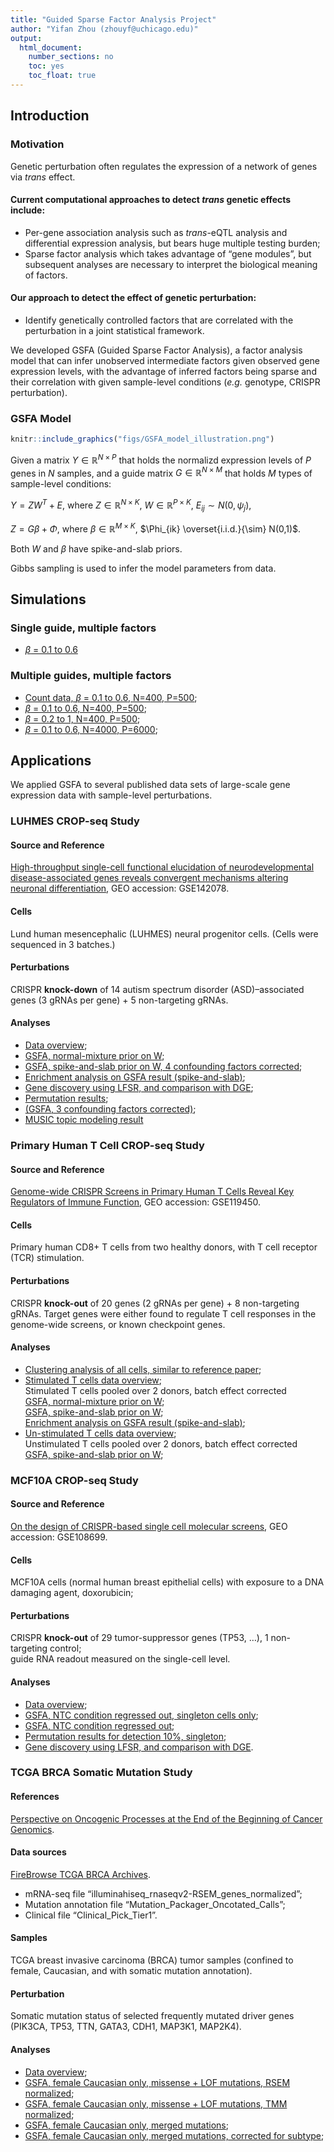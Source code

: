```yaml
---
title: "Guided Sparse Factor Analysis Project"
author: "Yifan Zhou (zhouyf@uchicago.edu)"
output:
  html_document:
    number_sections: no
    toc: yes
    toc_float: true
---
```


## Introduction

### Motivation

Genetic perturbation often regulates the expression of a network of genes via _trans_ effect.

#### Current computational approaches to detect _trans_ genetic effects include:
* Per-gene association analysis such as _trans_-eQTL analysis and differential expression analysis, but bears huge multiple testing burden;   
* Sparse factor analysis which takes advantage of "gene modules", but subsequent analyses are necessary to interpret the biological meaning of factors.

#### Our approach to detect the effect of genetic perturbation:   
* Identify genetically controlled factors that are correlated with the perturbation in a joint statistical framework.

We developed GSFA (Guided Sparse Factor Analysis), a factor analysis model that can infer unobserved intermediate factors given observed gene expression levels, with the advantage of inferred factors being sparse and their correlation with given sample-level conditions (_e.g._ genotype, CRISPR perturbation).

### GSFA Model

```r
knitr::include_graphics("figs/GSFA_model_illustration.png")
```

Given a matrix $Y \in \mathbb{R}^{N \times P}$ that holds the normalizd expression levels of $P$ genes in $N$ samples, and a guide matrix $G \in \mathbb{R}^{N \times M}$ that holds $M$ types of sample-level conditions:

$Y = ZW^T+E$, where $Z \in \mathbb{R}^{N \times K}$, $W \in \mathbb{R}^{P \times K}$, $E_{ij} \sim N(0,\psi_j)$,

$Z = G \beta + \Phi$, where $\beta \in \mathbb{R}^{M \times K}$, $\Phi_{ik} \overset{i.i.d.}{\sim} N(0,1)$.

Both $W$ and $\beta$ have spike-and-slab priors.

Gibbs sampling is used to infer the model parameters from data.

## Simulations

### Single guide, multiple factors

* [$\beta$ = 0.1 to 0.6](Simulation_single_marker.beta_0.1_0.6.html)

### Multiple guides, multiple factors

* [Count data, $\beta$ = 0.1 to 0.6, N=400, P=500](Simulation_count_data.beta_0.1_0.6.html);
* [$\beta$ = 0.1 to 0.6, N=400, P=500](Simulation_multi_markers_n_factors.beta_0.1_0.6.html);
* [$\beta$ = 0.2 to 1, N=400, P=500](Simulation_multi_markers_n_factors.beta_0.2_1.html);
* [$\beta$ = 0.1 to 0.6, N=4000, P=6000](Simulation_realistic_settings.html);

## Applications

We applied GSFA to several published data sets of large-scale gene expression data with sample-level perturbations.

### LUHMES CROP-seq Study

#### Source and Reference
[High-throughput single-cell functional elucidation of neurodevelopmental disease-associated genes reveals convergent mechanisms altering neuronal differentiation](https://genome.cshlp.org/content/30/9/1317.full), GEO accession: GSE142078.

#### Cells
Lund human mesencephalic (LUHMES) neural progenitor cells. (Cells were sequenced in 3 batches.)

#### Perturbations
CRISPR **knock-down** of 14 autism spectrum disorder (ASD)–associated genes (3 gRNAs per gene) + 5 non-targeting gRNAs.

#### Analyses
* [Data overview](LUHMES_overview.html);
* [GSFA, normal-mixture prior on W](LUHMES_merged_new.gsfa_dev_res_normal_mixture.html);
* [GSFA, spike-and-slab prior on W, 4 confounding factors corrected](LUHMES_merged_new.gsfa_all_markers_detect_01.html);
* [Enrichment analysis on GSFA result (spike-and-slab)](LUHMES_merged_new.gsfa_all_markers_detect_01_enrichment.html);
* [Gene discovery using LFSR, and comparison with DGE](LUHMES_lfsr.html);
* [Permutation results](LUHMES_merged_new.permutation_detect_01.html);
* [(GSFA, 3 confounding factors corrected)](LUHMES_merged.gsfa_all_markers_detect_01.html);
* [MUSIC topic modeling result](LUHMES_merged_new.music.html)

### Primary Human T Cell CROP-seq Study

#### Source and Reference

[Genome-wide CRISPR Screens in Primary Human T Cells Reveal Key Regulators of Immune Function](https://www.ncbi.nlm.nih.gov/pmc/articles/PMC6689405/), GEO accession: GSE119450.

#### Cells

Primary human CD8+ T cells from two healthy donors, with T cell receptor (TCR) stimulation.

#### Perturbations

CRISPR **knock-out** of 20 genes (2 gRNAs per gene) + 8 non-targeting gRNAs. Target genes were either found to regulate T cell responses in the genome-wide screens, or known checkpoint genes.

#### Analyses

* [Clustering analysis of all cells, similar to reference paper](All_TCells_clustering.html);  
* [Stimulated T cells data overview](Stimulated_TCells_overview.html);  
Stimulated T cells pooled over 2 donors, batch effect corrected  
[GSFA, normal-mixture prior on W](Stimulated_TCells_merged.gsfa_dev_res_normal_mixture.html);  
[GSFA, spike-and-slab prior on W](Stimulated_TCells_merged.gsfa_all_genes_detect_01.html);  
[Enrichment analysis on GSFA result (spike-and-slab)](Stimulated_TCells_merged.enrichment_gsfa_detect_01.html);  
* [Un-stimulated T cells data overview](Unstimulated_TCells_overview.html);  
Unstimulated T cells pooled over 2 donors, batch effect corrected  
[GSFA, spike-and-slab prior on W](Unstimulated_TCells_merged.gsfa_all_genes_detect_01.html);

### MCF10A CROP-seq Study

#### Source and Reference
[On the design of CRISPR-based single cell molecular screens](https://www.ncbi.nlm.nih.gov/pmc/articles/PMC5882576/), GEO accession: GSE108699.

#### Cells
MCF10A cells (normal human breast epithelial cells) with exposure to a DNA damaging agent, doxorubicin;

#### Perturbations
CRISPR **knock-out** of 29 tumor-suppressor genes (TP53, ...), 1 non-targeting control;    
guide RNA readout measured on the single-cell level.

#### Analyses
* [Data overview](MCF10A_overview.html);
* [GSFA, NTC condition regressed out, singleton cells only](MCF10A_gsfa_all_markers_detect_01_singleton.html);
* [GSFA, NTC condition regressed out](MCF10A_gsfa_all_markers_detect_01_noNTC.html);
* [Permutation results for detection 10%, singleton](MCF10A_permutation_detect_01_singleton.html);
* [Gene discovery using LFSR, and comparison with DGE](MCF10A_lfsr.html).

### TCGA BRCA Somatic Mutation Study

#### References
[Perspective on Oncogenic Processes at the End of the Beginning of Cancer Genomics](https://www.ncbi.nlm.nih.gov/pmc/articles/PMC5916814/).

#### Data sources
[FireBrowse TCGA BRCA Archives](http://firebrowse.org/?cohort=BRCA&download_dialog=true).

* mRNA-seq file "illuminahiseq_rnaseqv2-RSEM_genes_normalized";    
* Mutation annotation file "Mutation_Packager_Oncotated_Calls";    
* Clinical file "Clinical_Pick_Tier1".

#### Samples
TCGA breast invasive carcinoma (BRCA) tumor samples (confined to female, Caucasian, and with somatic mutation annotation).

#### Perturbation
Somatic mutation status of selected frequently mutated driver genes (PIK3CA, TP53, TTN, GATA3, CDH1, MAP3K1, MAP2K4).

#### Analyses
* [Data overview](TCGA_BRCA_somatic_overview.html);
* [GSFA, female Caucasian only, missense + LOF mutations, RSEM normalized](TCGA_BRCA_top5_lof_missense.gsfa_rsem.html);
* [GSFA, female Caucasian only, missense + LOF mutations, TMM normalized](TCGA_BRCA_top5_lof_missense.gsfa_tmm.html);
* [GSFA, female Caucasian only, merged mutations](TCGA_BRCA_selected_7_mutations.gsfa_rsem.html);
* [GSFA, female Caucasian only, merged mutations, corrected for subtype](TCGA_BRCA_selected_7_mutations.gsfa_rsem_subtype_corrected.html);

